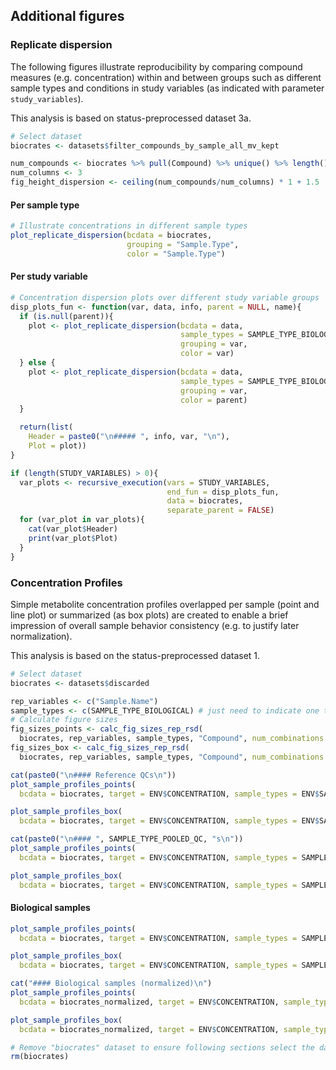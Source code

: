 ## Additional figures

### Replicate dispersion {.tabset}
The following figures illustrate reproducibility by comparing compound measures
(e.g. concentration) within and between groups such as different sample types and
conditions in study variables (as indicated with parameter `study_variables`).

This analysis is based on status-preprocessed dataset 3a.

```r
# Select dataset
biocrates <- datasets$filter_compounds_by_sample_all_mv_kept
```

```r
num_compounds <- biocrates %>% pull(Compound) %>% unique() %>% length()
num_columns <- 3
fig_height_dispersion <- ceiling(num_compounds/num_columns) * 1 + 1.5
```

#### Per sample type
```r
# Illustrate concentrations in different sample types
plot_replicate_dispersion(bcdata = biocrates,
                          grouping = "Sample.Type",
                          color = "Sample.Type")
```

#### Per study variable {.tabset}
```r
# Concentration dispersion plots over different study variable groups
disp_plots_fun <- function(var, data, info, parent = NULL, name){
  if (is.null(parent)){
    plot <- plot_replicate_dispersion(bcdata = data,
                                      sample_types = SAMPLE_TYPE_BIOLOGICAL,
                                      grouping = var,
                                      color = var)
  } else {
    plot <- plot_replicate_dispersion(bcdata = data,
                                      sample_types = SAMPLE_TYPE_BIOLOGICAL,
                                      grouping = var,
                                      color = parent)
  }

  return(list(
    Header = paste0("\n##### ", info, var, "\n"),
    Plot = plot))
}

if (length(STUDY_VARIABLES) > 0){
  var_plots <- recursive_execution(vars = STUDY_VARIABLES,
                                   end_fun = disp_plots_fun,
                                   data = biocrates,
                                   separate_parent = FALSE)
  for (var_plot in var_plots){
    cat(var_plot$Header)
    print(var_plot$Plot)
  }
}
```


### Concentration Profiles {.tabset}
Simple metabolite concentration profiles overlapped per sample (point and line plot) or summarized
(as box plots) are created to enable a brief impression of overall sample behavior consistency (e.g.
to justify later normalization).

This analysis is based on the status-preprocessed dataset 1.

```r
# Select dataset
biocrates <- datasets$discarded
```

```r
rep_variables <- c("Sample.Name")
sample_types <- c(SAMPLE_TYPE_BIOLOGICAL) # just need to indicate one type
# Calculate figure sizes
fig_sizes_points <- calc_fig_sizes_rep_rsd(
  biocrates, rep_variables, sample_types, "Compound", num_combinations = 1)
fig_sizes_box <- calc_fig_sizes_rep_rsd(
  biocrates, rep_variables, sample_types, "Compound", num_combinations = 1, legends = 1)
```


```r
cat(paste0("\n#### Reference QCs\n"))
plot_sample_profiles_points(
  bcdata = biocrates, target = ENV$CONCENTRATION, sample_types = ENV$SAMPLE_TYPE_REFERENCE_QC)
```

```r
plot_sample_profiles_box(
  bcdata = biocrates, target = ENV$CONCENTRATION, sample_types = ENV$SAMPLE_TYPE_REFERENCE_QC)
```


```r
cat(paste0("\n#### ", SAMPLE_TYPE_POOLED_QC, "s\n"))
plot_sample_profiles_points(
  bcdata = biocrates, target = ENV$CONCENTRATION, sample_types = SAMPLE_TYPE_POOLED_QC)
```

```r
plot_sample_profiles_box(
  bcdata = biocrates, target = ENV$CONCENTRATION, sample_types = SAMPLE_TYPE_POOLED_QC)
```


#### Biological samples
```r
plot_sample_profiles_points(
  bcdata = biocrates, target = ENV$CONCENTRATION, sample_types = SAMPLE_TYPE_BIOLOGICAL)
```

```r
plot_sample_profiles_box(
  bcdata = biocrates, target = ENV$CONCENTRATION, sample_types = SAMPLE_TYPE_BIOLOGICAL)
```


```r
cat("#### Biological samples (normalized)\n")
plot_sample_profiles_points(
  bcdata = biocrates_normalized, target = ENV$CONCENTRATION, sample_types = SAMPLE_TYPE_BIOLOGICAL)
```

```r
plot_sample_profiles_box(
  bcdata = biocrates_normalized, target = ENV$CONCENTRATION, sample_types = SAMPLE_TYPE_BIOLOGICAL)
```


```r
# Remove "biocrates" dataset to ensure following sections select the dataset they need
rm(biocrates)
```
